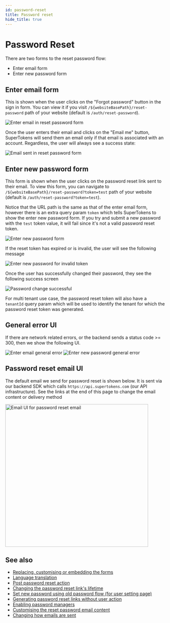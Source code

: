 ```yaml
---
id: password-reset
title: Password reset
hide_title: true
---
```


<!-- COPY DOCS -->
<!-- ./thirdpartyemailpassword/pre-built-ui/further-reading/password-reset.mdx -->


# Password Reset

There are two forms to the reset password flow:
- Enter email form
- Enter new password form


## Enter email form
This is shown when the user clicks on the "Forgot password" button in the sign in form. You can view it if you visit `/${websiteBasePath}/reset-password` path of your website (default is `/auth/reset-password`).

<img src="/img/reset-password-email.png" alt="Enter email in reset password form" />

Once the user enters their email and clicks on the "Email me" button, SuperTokens will send them an email only if that email is associated with an account. Regardless, the user will always see a success state:

<img src="/img/reset-password-email-sent.png" alt="Email sent in reset password form" />

## Enter new password form

This form is shown when the user clicks on the password reset link sent to their email. To view this form, you can navigate to `/${websiteBasePath}/reset-password?token=test` path of your website (default is `/auth/reset-password?token=test`).

Notice that the URL path is the same as that of the enter email form, however there is an extra query param `token` which tells SuperTokens to show the enter new password form. If you try and submit a new password with the `test` token value, it will fail since it's not a valid password reset token.

<img src="/img/reset-password-new-password.png" alt="Enter new password form" />

If the reset token has expired or is invalid, the user will see the following message

<img src="/img/reset-password-new-password-invalid-token.png" alt="Enter new password for invalid token" />

Once the user has successfully changed their password, they see the following success screen

<img src="/img/password-reset-success.png" alt="Password change successful" />

<CustomAdmonition type="multi-tenancy">

For multi tenant use case, the password reset token will also have a `tenantId` query param which will be used to identify the tenant for which the password reset token was generated.

</CustomAdmonition>

## General error UI
If there are network related errors, or the backend sends a status code >= 300, then we show the following UI.

<img src="/img/password-reset-general-error.png" alt="Enter email general error" />

<img src="/img/new-password-general-error.png" alt="Enter new password general error" />

## Password reset email UI

The default email we send for password reset is shown below. It is sent via our backend SDK which calls `https://api.supertokens.com` (our API infrastructure). See the links at the end of this page to change the email content or delivery method

<img alt="Email UI for password reset email" width="450px" src="/img/emailpassword/pass-reset-email.png" />


## See also

- [Replacing, customising or embedding the forms](../../common-customizations/reset-password/embed-in-page)
- [Language translation](../../common-customizations/translations)
- [Post password reset action](../../common-customizations/reset-password/post-reset-password)
- [Changing the password reset link's lifetime](../../common-customizations/reset-password/changing-token-lifetime)
- [Set new password using old password flow (for user setting page)](../../common-customizations/change-password)
- [Generating password reset links without user action](../../common-customizations/reset-password/generate-link-manually)
- [Enabling password managers](../../common-customizations/password-managers)
- [Customising the reset password email content](../../email-delivery/about)
- [Changing how emails are sent](../../email-delivery/about)
